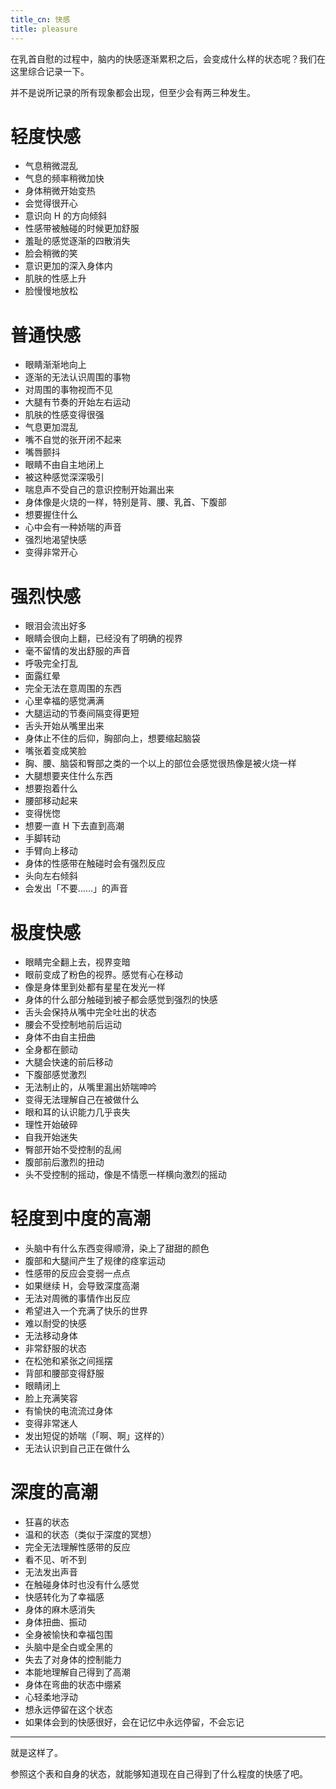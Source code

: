 ```yaml
---
title_cn: 快感
title: pleasure
---
```


在乳首自慰的过程中，脑内的快感逐渐累积之后，会变成什么样的状态呢？我们在这里综合记录一下。

并不是说所记录的所有现象都会出现，但至少会有两三种发生。

# 轻度快感

- 气息稍微混乱
- 气息的频率稍微加快
- 身体稍微开始变热
- 会觉得很开心
- 意识向 H 的方向倾斜
- 性感带被触碰的时候更加舒服
- 羞耻的感觉逐渐的四散消失
- 脸会稍微的笑
- 意识更加的深入身体内
- 肌肤的性感上升
- 脸慢慢地放松

# 普通快感

- 眼睛渐渐地向上
- 逐渐的无法认识周围的事物
- 对周围的事物视而不见
- 大腿有节奏的开始左右运动
- 肌肤的性感变得很强
- 气息更加混乱
- 嘴不自觉的张开闭不起来
- 嘴唇颤抖
- 眼睛不由自主地闭上
- 被这种感觉深深吸引
- 喘息声不受自己的意识控制开始漏出来
- 身体像是火烧的一样，特别是背、腰、乳首、下腹部
- 想要握住什么
- 心中会有一种娇喘的声音
- 强烈地渴望快感
- 变得非常开心

# 强烈快感

- 眼泪会流出好多
- 眼睛会很向上翻，已经没有了明确的视界
- 毫不留情的发出舒服的声音
- 呼吸完全打乱
- 面露红晕
- 完全无法在意周围的东西
- 心里幸福的感觉满满
- 大腿运动的节奏间隔变得更短
- 舌头开始从嘴里出来
- 身体止不住的后仰，胸部向上，想要缩起脑袋
- 嘴张着变成笑脸
- 胸、腰、脑袋和臀部之类的一个以上的部位会感觉很热像是被火烧一样
- 大腿想要夹住什么东西
- 想要抱着什么
- 腰部移动起来
- 变得恍惚
- 想要一直 H 下去直到高潮
- 手脚转动
- 手臂向上移动
- 身体的性感带在触碰时会有强烈反应
- 头向左右倾斜
- 会发出「不要……」的声音

# 极度快感

- 眼睛完全翻上去，视界变暗
- 眼前变成了粉色的视界。感觉有心在移动
- 像是身体里到处都有星星在发光一样
- 身体的什么部分触碰到被子都会感觉到强烈的快感
- 舌头会保持从嘴中完全吐出的状态
- 腰会不受控制地前后运动
- 身体不由自主扭曲
- 全身都在颤动
- 大腿会快速的前后移动
- 下腹部感觉激烈
- 无法制止的，从嘴里漏出娇喘呻吟
- 变得无法理解自己在被做什么
- 眼和耳的认识能力几乎丧失
- 理性开始破碎
- 自我开始迷失
- 臀部开始不受控制的乱闹
- 腹部前后激烈的扭动
- 头不受控制的摇动，像是不情愿一样横向激烈的摇动

# 轻度到中度的高潮

- 头脑中有什么东西变得顺滑，染上了甜甜的颜色
- 腹部和大腿间产生了规律的痉挛运动
- 性感带的反应会变弱一点点
- 如果继续 H，会导致深度高潮
- 无法对周微的事情作出反应
- 希望进入一个充满了快乐的世界
- 难以耐受的快感
- 无法移动身体
- 非常舒服的状态
- 在松弛和紧张之间摇摆
- 背部和腰部变得舒服
- 眼睛闭上
- 脸上充满笑容
- 有愉快的电流流过身体
- 变得非常迷人
- 发出短促的娇喘（「啊、啊」这样的）
- 无法认识到自己正在做什么

# 深度的高潮

- 狂喜的状态
- 温和的状态（类似于深度的冥想）
- 完全无法理解性感带的反应
- 看不见、听不到
- 无法发出声音
- 在触碰身体时也没有什么感觉
- 快感转化为了幸福感
- 身体的麻木感消失
- 身体扭曲、振动
- 全身被愉快和幸福包围
- 头脑中是全白或全黑的
- 失去了对身体的控制能力
- 本能地理解自己得到了高潮
- 身体在弯曲的状态中绷紧
- 心轻柔地浮动
- 想永远停留在这个状态
- 如果体会到的快感很好，会在记忆中永远停留，不会忘记

---

就是这样了。

参照这个表和自身的状态，就能够知道现在自己得到了什么程度的快感了吧。
